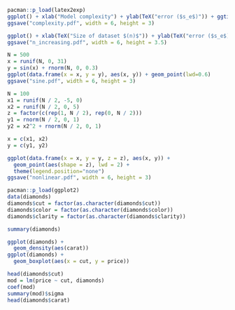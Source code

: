 
```r
pacman::p_load(latex2exp)
ggplot() + xlab("Model complexity") + ylab(TeX("error ($s_e$)")) + ggtitle("In sample error and out of sample error", "by model complexity") + ylim(0, 100)
ggsave("complexity.pdf", width = 6, height = 3)
```


```r
ggplot() + xlab(TeX("Size of dataset $(n)$")) + ylab(TeX("error ($s_e$)")) + ggtitle("In sample error and out of sample error", "by sample size") + xlim(0, 1000) + ylim(0, 100)
ggsave("n_increasing.pdf", width = 6, height = 3.5)
```


```r
N = 500
x = runif(N, 0, 31)
y = sin(x) + rnorm(N, 0, 0.3)
ggplot(data.frame(x = x, y = y), aes(x, y)) + geom_point(lwd=0.6) 
ggsave("sine.pdf", width = 6, height = 3)
```



```r
N = 100
x1 = runif(N / 2, -5, 0)
x2 = runif(N / 2, 0, 5)
z = factor(c(rep(1, N / 2), rep(0, N / 2)))
y1 = rnorm(N / 2, 0, 1)
y2 = x2^2 + rnorm(N / 2, 0, 1)

x = c(x1, x2)
y = c(y1, y2)

ggplot(data.frame(x = x, y = y, z = z), aes(x, y)) + 
  geom_point(aes(shape = z), lwd = 2) + 
  theme(legend.position="none")
ggsave("nonlinear.pdf", width = 6, height = 3)
```

```r
pacman::p_load(ggplot2)
data(diamonds)
diamonds$cut = factor(as.character(diamonds$cut))
diamonds$color = factor(as.character(diamonds$color))
diamonds$clarity = factor(as.character(diamonds$clarity))

summary(diamonds)
```


```r
ggplot(diamonds) + 
  geom_density(aes(carat))
ggplot(diamonds) + 
  geom_boxplot(aes(x = cut, y = price))
```

```r
head(diamonds$cut)
mod = lm(price ~ cut, diamonds)
coef(mod)
summary(mod)$sigma
head(diamonds$carat)
```








